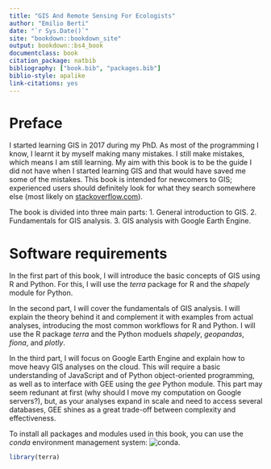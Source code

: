 ```yaml
---
title: "GIS And Remote Sensing For Ecologists"
author: "Emilio Berti"
date: "`r Sys.Date()`"
site: "bookdown::bookdown_site"
output: bookdown::bs4_book
documentclass: book
citation_package: natbib
bibliography: ["book.bib", "packages.bib"]
biblio-style: apalike
link-citations: yes
---
```


# Preface {-}

I started learning GIS in 2017 during my PhD.
As most of the programming I know, I learnt it by myself making many mistakes.
I still make mistakes, which means I am still learning.
My aim with this book is to be the guide I did not have when I started learning GIS and that would have saved me some of the mistakes.
This book is intended for newcomers to GIS; experienced users should definitely look for what they search somewhere else (most likely on [stackoverflow.com](https://stackoverflow.com)).

The book is divided into three main parts:
  1. General introduction to GIS.
  2. Fundamentals for GIS analysis.
  3. GIS analysis with Google Earth Engine.

# Software requirements

In the first part of this book, I will introduce the basic concepts of GIS  using R and Python.
For this, I will use the _terra_ package for R and the _shapely_ module for Python.

In the second part, I will cover the fundamentals of GIS analysis.
I will explain the theory behind it and complement it with examples from actual analyses, introducing the most common workflows for R and Python.
I will use the R package _terra_ and the Python moduels _shapely_, _geopandas_, _fiona_, and _plotly_.

In the third part, I will focus on Google Earth Engine and explain how to move heavy GIS analyses on the cloud.
This will require a basic understanding of JavaScript and of Python object-oriented programming, as well as to interface with GEE using the _gee_ Python module.
This part may seem redunant at first (why should I move my computation on Google servers?), but, as your analyses expand in scale and need to access several databases, GEE shines as a great trade-off between complexity and effectiveness.

To install all packages and modules used in this book, you can use the _conda_ environment management system: ![conda](https://docs.conda.io/en/latest).

```r
library(terra)
```